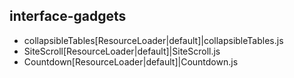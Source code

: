 == interface-gadgets ==
* collapsibleTables[ResourceLoader|default]|collapsibleTables.js
* SiteScroll[ResourceLoader|default]|SiteScroll.js
* Countdown[ResourceLoader|default]|Countdown.js